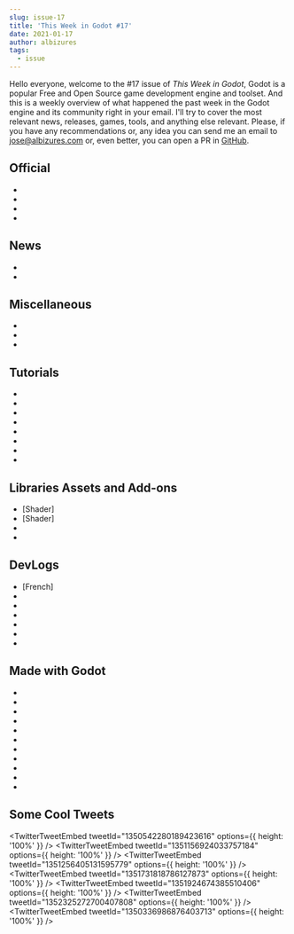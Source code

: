 ```yaml
---
slug: issue-17
title: 'This Week in Godot #17'
date: 2021-01-17
author: albizures
tags:
  - issue
---
```



Hello everyone, welcome to the #17 issue of _This Week in Godot_, Godot is a popular Free and Open Source game development engine and toolset. And this is a weekly overview of what happened the past week in the Godot engine and its community right in your email. I'll try to cover the most relevant news, releases, games, tools, and anything else relevant. Please, if you have any recommendations or, any idea you can send me an email to jose@albizures.com or, even better, you can open a PR in [GitHub](https://github.com/albizures/ThisWeekInGodot).

## Official

- <PostLink
  	type="article"
  	label="Dev snapshot: Godot 3.2.4 beta 6"
  	link="https://godotengine.org/article/dev-snapshot-godot-3-2-4-beta-6"
  />
- <PostLink
  	type="article"
  	label="Announcing the new community map for user groups"
  	link="https://godotengine.org/article/godot-showcase-monolith-of-minds-resolutiion"
  />
- <PostLink
  	type="article"
  	label="Godot Showcase - Resolutiion developer Monolith of Minds talks about their experience"
  	link="https://godotengine.org/article/godot-showcase-monolith-of-minds-resolutiion"
  />
- <PostLink
  	type="youtube"
  	label="GodotCon Online 2021"
  	link="https://www.youtube.com/watch?v=bjuUtddnUok"
  />

## News

- <PostLink
  	label="Gotm.io Jam #1 ($80 Prizes)"
  	link="https://itch.io/jam/gotm-jam-1"
  />
- <PostLink
  	label="GodotCon 2021 - Free Godot Online Developer Conference"
  	link="https://www.youtube.com/watch?v=x7zHj051OSw"
  />

## Miscellaneous

- <PostLink
  	type="article"
  	label="Developing a game while learning the Godot game engine"
  	link="https://indiewatch.net/2021/01/21/developing-a-game-while-learning-the-godot-game-engine/"
  />
- <PostLink
  	type="youtube"
  	label="Top 5 Weekly Games [E07] - Gotm.io"
  	link="https://www.youtube.com/watch?v=RNoxG0b4QFo"
  />
- <PostLink
  	label="Godotes #5 - Game Jams (Part 2)"
  	link="https://godotes.com/issues/godotes-5/"
  />

## Tutorials

- <PostLink
  	type="youtube"
  	label="Websockets Godot 3 Tutorial - Ready to use Client Example for your multiplayer game!"
  	link="https://www.youtube.com/watch?v=_tonScnpjGQ"
  />
- <PostLink
  	source="https://github.com/HackTrout/2DPlatformer"
  	label="Tutorial for creating a tight controlling 2D platformer"
  	link="https://www.reddit.com/r/godot/comments/l17tw6/tutorial_for_creating_a_tight_controlling_2d/"
  />
- <PostLink
  	type="youtube"
  	label="Making a Simple Terrain in Godot"
  	link="https://www.youtube.com/watch?v=Af1f2JPvSIs"
  />
- <PostLink
  	type="youtube"
  	source="https://github.com/EricWRogers/GodotAccurateBulletPhysicsTutorial"
  	label="Realistic bullet physics in Godot!"
  	link="https://www.youtube.com/watch?v=2dnXZqeQUuk"
  />
- <PostLink
  	type="youtube"
  	label="Exporting From Godot Engine"
  	link="https://www.youtube.com/watch?v=3hF5SWjGA8A"
  />
- <PostLink
  	type="youtube"
  	label="Godot Engine - Collision Layer and Mask"
  	link="https://www.youtube.com/watch?v=c59PHMLrCj8"
  />
- <PostLink
  	type="youtube"
  	label="Godot Multiplayer Tutorial - Server-Side Collision Detection | Godot Dedicated Server #18"
  	link="https://www.youtube.com/watch?v=dpb-t6E7iEM"
  />
- <PostLink
  	type="youtube"
  	label="Xbox controller auto-detection in 5 minutes! Godot 3.2 Tutorial"
  	link="https://www.youtube.com/watch?v=Ox1kMM0qcTk"
  />

## Libraries Assets and Add-ons

- [Shader] <PostLink label="2D waterfall" link="https://godotshaders.com/shader/2d-waterfall/" />
- [Shader] <PostLink label="Brick/tiled wall" link="https://godotshaders.com/shader/brick-wall/" />
- <PostLink
  	source="https://github.com/hiulit/Godot-3-2D-Day-Night-Cycle"
  	label="Godot 3 2D Day/Night Cycle"
  	link="https://github.com/hiulit/Godot-3-2D-Day-Night-Cycle"
  />
- <PostLink
  	label="20 NEW OPEN SOURCE PROJECTS"
  	link="https://www.gdquest.com/news/2021/01/20-new-open-source-projects/"
  />

## DevLogs

- [French] <PostLink
    type="youtube"
    label="Godot devlog : Navigation Follow"
    link="https://www.youtube.com/watch?v=eC7_as5G6N4"
  />
- <PostLink
  	type="article"
  	label="Devlog: This Week on Moonshot #2"
  	link="https://store.steampowered.com/news/app/1492610/view/4816004515027404643"
  />
- <PostLink
  	type="youtube"
  	label="Biomes & Clouds - Godot Indie Game Devlog #3"
  	link="https://www.youtube.com/watch?v=3m9fPMkxSQs"
  />
- <PostLink
  	type="youtube"
  	label="I'm Starting A New Game!? | 1bit Metroidvania Devlog #1"
  	link="https://www.youtube.com/watch?v=TZl59AUXIGg"
  />
- <PostLink
  	type="youtube"
  	label="Adding Procgen and a Minimap to my Indie Game - Demonlocke Devlog"
  	link="https://www.youtube.com/watch?v=XjtXwj7DzHs"
  />
- <PostLink
  	type="youtube"
  	label="Enemies, new area, new characters - Far Star Game Devlog #6"
  	link="https://www.youtube.com/watch?v=7cN4nbV-4-g"
  />
- <PostLink
  	type="youtube"
  	label="One Month of Progress on My game in 4 Minutes with Memes | The Untitled Game Devlog 2"
  	link="https://www.youtube.com/watch?v=Sn9j-RDfD5k"
  />

## Made with Godot

- <PostLink
  	label="Swipe Dungeon"
  	link="https://play.google.com/store/apps/details?id=com.nl.dungeonsdaggers"
  />
- <PostLink
  	label="The Adventure of NAYU"
  	link="https://store.steampowered.com/app/1476340/The_Adventure_of_NAYU/"
  />
- <PostLink
  	source="https://github.com/NangiDev/GDSerCommPlugin"
  	label="Finally managed to communicate between Godot and an Arduino"
  	link="https://www.reddit.com/r/godot/comments/l0x2st/finally_managed_to_communicate_between_godot_and/"
  />
- <PostLink
  	source="https://github.com/ClarkThyLord/Voxel-Core/tree/master/examples/ProceduralWorld"
  	label="I made an example of procedural world generation with my Voxel-Core plugin."
  	link="https://www.reddit.com/r/godot/comments/kyiqif/i_made_an_example_of_procedural_world_generation/"
  />
- <PostLink
  	label="ΔV: Rings of Saturn"
  	link="https://koder.itch.io/dv-rings-of-saturn"
  />
- <PostLink
  	label="Liminal Ranger: A first person platformer"
  	link="https://yatoimtop.itch.io/liminal-ranger"
  />
- <PostLink label="RANZ FURY" link="https://picster.itch.io/franzfury" />
- <PostLink
  	label="Scrabdackle: a scribbly hand-drawn game about exploring a large inter-connected world"
  	link="https://jakefriend.itch.io/scrabdackle"
  />
- <PostLink
  	label="Clean Those Kids"
  	link="https://bakkerjoeri.itch.io/clean-those-kids"
  />
- <PostLink
  	label="Echo Papa 607: a Space Invaders clone"
  	link="https://jp00p.itch.io/echo-papa-607"
  />
- <PostLink
  	label="Hack Grid: a hacking-theme puzzle game"
  	link="https://daisy-games.itch.io/hackgrid"
  />

## Some Cool Tweets

<TwitterTweetEmbed tweetId="1350542280189423616" options={{ height: '100%' }} />
<TwitterTweetEmbed tweetId="1351156924033757184" options={{ height: '100%' }} />
<TwitterTweetEmbed tweetId="1351256405131595779" options={{ height: '100%' }} />
<TwitterTweetEmbed tweetId="1351731818786127873" options={{ height: '100%' }} />
<TwitterTweetEmbed tweetId="1351924674385510406" options={{ height: '100%' }} />
<TwitterTweetEmbed tweetId="1352325272700407808" options={{ height: '100%' }} />
<TwitterTweetEmbed tweetId="1350336986876403713" options={{ height: '100%' }} />
